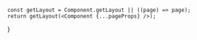 

    const getLayout = Component.getLayout || ((page) => page);
    return getLayout(<Component {...pageProps} />);
}
